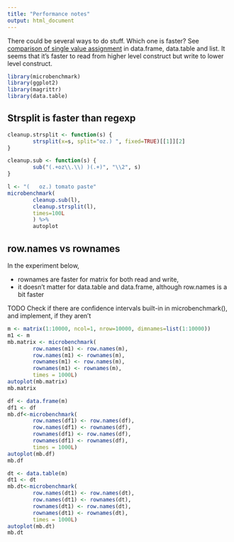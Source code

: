```yaml
---
title: "Performance notes"
output: html_document
---
```


There could be several ways to do stuff. Which one is faster?
See [comparison of single value
assignment](https://github.com/gagin/R-tricks/blob/master/compare-dt-df.R)
in data.frame, data.table and list. It seems that it's faster to read from
higher level construct but write to lower level construct.

```r
library(microbenchmark)
library(ggplot2)
library(magrittr)
library(data.table)
```

## Strsplit is faster than regexp

```r
cleanup.strsplit <- function(s) {
        strsplit(x=s, split="oz.) ", fixed=TRUE)[[1]][2]
}

cleanup.sub <- function(s) {
        sub("(.+oz\\.\\) )(.+)", "\\2", s)
}

l <- "(   oz.) tomato paste"
microbenchmark(
        cleanup.sub(l),
        cleanup.strsplit(l),
        times=100L
        ) %>%
        autoplot
```

## row.names vs rownames

In the experiment below,

* rownames are faster for matrix for both read and write,
* it doesn't matter for data.table and data.frame, although row.names is a bit
faster

TODO Check if there are confidence intervals built-in in microbenchmark(),
and implement, if they aren't

```r
m <- matrix(1:10000, ncol=1, nrow=10000, dimnames=list(1:10000))
m1 <- m
mb.matrix <- microbenchmark(
        row.names(m1) <- row.names(m),
        row.names(m1) <- rownames(m),
        rownames(m1) <- row.names(m),
        rownames(m1) <- rownames(m),
        times = 1000L)     
autoplot(mb.matrix)
mb.matrix

df <- data.frame(m)
df1 <- df
mb.df<-microbenchmark(
        row.names(df1) <- row.names(df),
        row.names(df1) <- rownames(df),
        rownames(df1) <- row.names(df),
        rownames(df1) <- rownames(df),
        times = 1000L)
autoplot(mb.df)
mb.df

dt <- data.table(m)
dt1 <- dt
mb.dt<-microbenchmark(
        row.names(dt1) <- row.names(dt),
        row.names(dt1) <- rownames(dt),
        rownames(dt1) <- row.names(dt),
        rownames(dt1) <- rownames(dt),
        times = 1000L)
autoplot(mb.dt)
mb.dt
```


